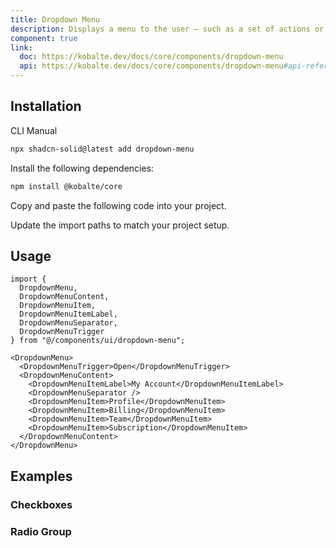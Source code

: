 ```yaml
---
title: Dropdown Menu
description: Displays a menu to the user — such as a set of actions or functions — triggered by a button.
component: true
link:
  doc: https://kobalte.dev/docs/core/components/dropdown-menu
  api: https://kobalte.dev/docs/core/components/dropdown-menu#api-reference
---
```


<ComponentPreview name="dropdown-menu-demo" />

## Installation

<Tabs defaultValue="cli">

<TabsList>
  <TabsTrigger value="cli">CLI</TabsTrigger>
  <TabsTrigger value="manual">Manual</TabsTrigger>
  <TabsIndicator class="bg-primary" />
</TabsList>

<TabsContent value="cli">

```bash
npx shadcn-solid@latest add dropdown-menu
```

</TabsContent>

<TabsContent value="manual">

<Steps>

<Step>Install the following dependencies:</Step>

```bash
npm install @kobalte/core
```

<Step>Copy and paste the following code into your project.</Step>

<ComponentSource name="dropdown-menu" />

<Step>Update the import paths to match your project setup.</Step>

</Steps>

</TabsContent>

</Tabs>

## Usage

```tsx
import {
  DropdownMenu,
  DropdownMenuContent,
  DropdownMenuItem,
  DropdownMenuItemLabel,
  DropdownMenuSeparator,
  DropdownMenuTrigger
} from "@/components/ui/dropdown-menu";
```

```tsx
<DropdownMenu>
  <DropdownMenuTrigger>Open</DropdownMenuTrigger>
  <DropdownMenuContent>
    <DropdownMenuItemLabel>My Account</DropdownMenuItemLabel>
    <DropdownMenuSeparator />
    <DropdownMenuItem>Profile</DropdownMenuItem>
    <DropdownMenuItem>Billing</DropdownMenuItem>
    <DropdownMenuItem>Team</DropdownMenuItem>
    <DropdownMenuItem>Subscription</DropdownMenuItem>
  </DropdownMenuContent>
</DropdownMenu>
```

## Examples

### Checkboxes

<ComponentPreview name="dropdown-menu-checkboxes" />

### Radio Group

<ComponentPreview name="dropdown-menu-radio-group" />
